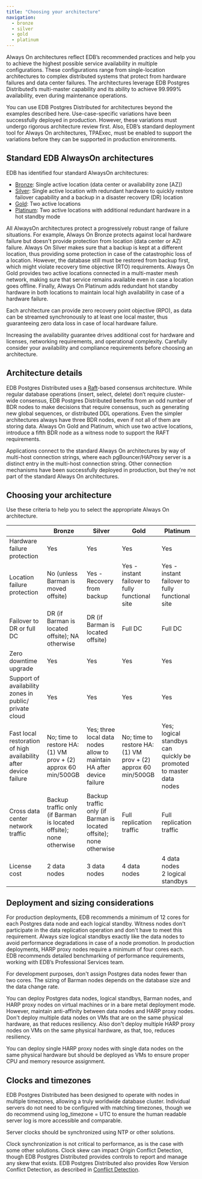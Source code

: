 ```yaml
---
title: "Choosing your architecture"
navigation:
  - bronze
  - silver
  - gold
  - platinum
---
```


Always On architectures reflect EDB’s recommended practices and help you to achieve the highest possible service availability in multiple configurations. These configurations range from single-location architectures to complex distributed systems that protect from hardware failures and data center failures. The architectures leverage EDB Postgres Distributed’s multi-master capability and its ability to achieve 99.999% availability, even during maintenance operations.

You can use EDB Postgres Distributed for architectures beyond the examples described here. Use-case-specific variations have been successfully deployed in production. However, these variations must undergo rigorous architecture review first. Also, EDB’s standard deployment tool for Always On architectures, TPAExec, must be enabled to support the variations before they can be supported in production environments.

## Standard EDB AlwaysOn architectures

EDB has identified four standard AlwaysOn architectures:

-  [Bronze](bronze): Single active location (data center or availability zone \[AZ\])
-  [Silver](silver): Single active location with redundant hardware to quickly restore failover capability and a backup in a disaster recovery (DR) location
-  [Gold](gold): Two active locations
-  [Platinum](platinum): Two active locations with additional redundant hardware in a hot standby mode

All AlwaysOn architectures protect a progressively robust range of failure situations. For example, Always On Bronze protects against local hardware failure but doesn't provide protection from location (data center or AZ) failure. Always On Silver makes sure that a backup is kept at a different location, thus providing some protection in case of the catastrophic loss of a location. However, the database still must be restored from backup first, which might violate recovery time objective (RTO) requirements. Always On Gold provides two active locations connected in a multi-master mesh network, making sure that service remains available even in case a location goes offline. Finally, Always On Platinum adds redundant hot standby hardware in both locations to maintain local high availability in case of a hardware failure.

Each architecture can provide zero recovery point objective (RPO), as data can be streamed synchronously to at least one local master, thus guaranteeing zero data loss in case of local hardware failure.

Increasing the availability guarantee drives additional cost for hardware and licenses, networking requirements, and operational complexity. Carefully consider your availability and compliance requirements before choosing an architecture.

## Architecture details

EDB Postgres Distributed uses a [Raft](https://raft.github.io)-based consensus architecture. While regular database operations (insert, select, delete) don’t require cluster-wide consensus, EDB Postgres Distributed benefits from an odd number of BDR nodes to make decisions that require consensus, such as generating new global sequences, or distributed DDL operations. Even the simpler architectures always have three BDR nodes, even if not all of them are storing data. Always On Gold and Platinum, which use two active locations, introduce a fifth BDR node as a witness node to support the RAFT requirements.

Applications connect to the standard Always On architectures by way of multi-host connection strings, where each pgBouncer/HAProxy server is a distinct entry in the multi-host connection string. Other connection mechanisms have been successfully deployed in production, but they're not part of the standard Always On architectures.

## Choosing your architecture

Use these criteria to help you to select the appropriate Always On architecture.

|                             | Bronze | Silver | Gold | Platinum |
|-----------------------------|------------------|------------------|----------------|----------------------|
| Hardware failure protection | Yes              | Yes              | Yes            | Yes                  |
| Location failure protection | No (unless Barman is moved offsite)| Yes - Recovery from backup | Yes - instant failover to fully functional site | Yes - instant failover to fully functional site |
| Failover to DR or full DC   | DR (if Barman is located offsite); NA otherwise | DR (if Barman is located offsite) | Full DC | Full DC |
| Zero downtime upgrade       | Yes              | Yes              | Yes            | Yes                  |
| Support of availability zones in public/ private cloud | Yes  | Yes              | Yes            | Yes                  |
| Fast local restoration of high availability after device failure | No; time to restore HA: (1) VM prov + (2) approx 60 min/500GB | Yes; three local data nodes allow to maintain HA after device failure | No; time to restore HA: (1) VM prov + (2) approx 60 min/500GB | Yes; logical standbys can quickly be promoted to master data nodes |
| Cross data center network traffic | Backup traffic only (if Barman is located offsite); none otherwise | Backup traffic only (if Barman is located offsite); none otherwise | Full replication traffic | Full replication traffic |
| License cost            | 2 data nodes      | 3 data nodes      | 4 data nodes     | 4 data nodes <br/>2 logical standbys |

## Deployment and sizing considerations

For production deployments, EDB recommends a minimum of 12 cores for each Postgres data node and each logical standby. Witness nodes don't participate in the data replication operation and don't have to meet this requirement. Always size logical standbys exactly like the data nodes to avoid performance degradations in case of a node promotion. In production deployments, HARP proxy nodes require a minimum of four cores each. EDB recommends detailed benchmarking of performance requirements, working with EDB’s Professional Services team.

For development purposes, don't assign Postgres data nodes fewer than two cores. The sizing of Barman nodes depends on the database size and the data change rate.

You can deploy Postgres data nodes, logical standbys, Barman nodes, and HARP proxy nodes on virtual machines or in a bare metal deployment mode. However, maintain anti-affinity between data nodes and HARP proxy nodes.  Don't deploy multiple data nodes on VMs that are on the same physical hardware, as that reduces resiliency.  Also don't deploy multiple HARP proxy nodes on VMs on the same physical hardware, as that, too, reduces resiliency.

You can deploy single HARP proxy nodes with single data nodes on the same physical hardware but should be deployed as VMs to ensure proper CPU and memory resource assignment.

## Clocks and timezones

EDB Postgres Distributed has been designed to operate with nodes in multiple timezones, allowing a truly worldwide database cluster. Individual servers do not need to be configured with matching timezones, though we do recommend using log_timezone = UTC to ensure the human readable server log is more accessible and comparable.

Server clocks should be synchronized using NTP or other solutions.

Clock synchronization is not critical to performance, as is the case with some other solutions. Clock skew can impact Origin Conflict Detection, though
EDB Postgres Distributed provides controls to report and manage any skew that exists. EDB Postgres Distributed also provides Row Version Conflict Detection, as described in [Conflict Detection](/bdr/conflicts).













